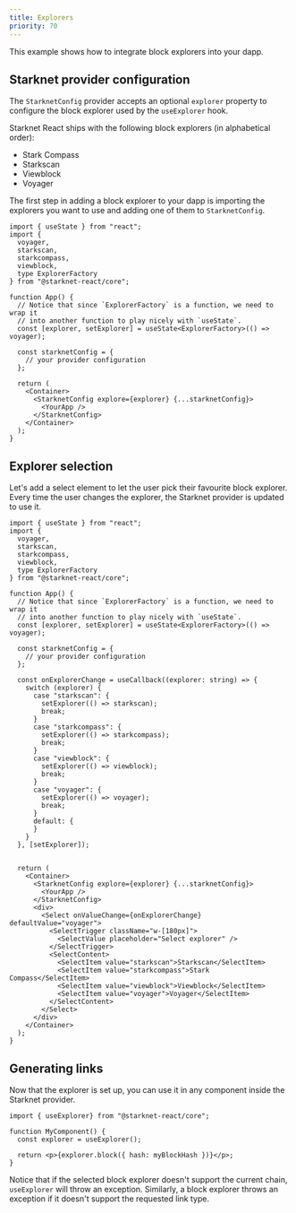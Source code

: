 ```yaml
---
title: Explorers
priority: 70
---
```


This example shows how to integrate block explorers into your dapp.

<DemoContainer>
    <ExplorersDemo />
</DemoContainer>

## Starknet provider configuration

The `StarknetConfig` provider accepts an optional `explorer` property to
configure the block explorer used by the `useExplorer` hook.

Starknet React ships with the following block explorers (in alphabetical order):

 - Stark Compass
 - Starkscan
 - Viewblock
 - Voyager

The first step in adding a block explorer to your dapp is importing the
explorers you want to use and adding one of them to `StarknetConfig`.

```tsx
import { useState } from "react";
import {
  voyager,
  starkscan,
  starkcompass,
  viewblock,
  type ExplorerFactory
} from "@starknet-react/core";

function App() {
  // Notice that since `ExplorerFactory` is a function, we need to wrap it
  // into another function to play nicely with `useState`.
  const [explorer, setExplorer] = useState<ExplorerFactory>(() => voyager);

  const starknetConfig = {
    // your provider configuration
  };

  return (
    <Container>
      <StarknetConfig explore={explorer} {...starknetConfig}>
        <YourApp />
      </StarknetConfig>
    </Container>
  );
}
```

## Explorer selection

Let's add a select element to let the user pick their favourite block explorer.
Every time the user changes the explorer, the Starknet provider is updated to
use it.

```tsx focus=19:40,48:60
import { useState } from "react";
import {
  voyager,
  starkscan,
  starkcompass,
  viewblock,
  type ExplorerFactory
} from "@starknet-react/core";

function App() {
  // Notice that since `ExplorerFactory` is a function, we need to wrap it
  // into another function to play nicely with `useState`.
  const [explorer, setExplorer] = useState<ExplorerFactory>(() => voyager);

  const starknetConfig = {
    // your provider configuration
  };

  const onExplorerChange = useCallback((explorer: string) => {
    switch (explorer) {
      case "starkscan": {
        setExplorer(() => starkscan);
        break;
      }
      case "starkcompass": {
        setExplorer(() => starkcompass);
        break;
      }
      case "viewblock": {
        setExplorer(() => viewblock);
        break;
      }
      case "voyager": {
        setExplorer(() => voyager);
        break;
      }
      default: {
      }
    }
  }, [setExplorer]);


  return (
    <Container>
      <StarknetConfig explore={explorer} {...starknetConfig}>
        <YourApp />
      </StarknetConfig>
      <div>
        <Select onValueChange={onExplorerChange} defaultValue="voyager">
          <SelectTrigger className="w-[180px]">
            <SelectValue placeholder="Select explorer" />
          </SelectTrigger>
          <SelectContent>
            <SelectItem value="starkscan">Starkscan</SelectItem>
            <SelectItem value="starkcompass">Stark Compass</SelectItem>
            <SelectItem value="viewblock">Viewblock</SelectItem>
            <SelectItem value="voyager">Voyager</SelectItem>
          </SelectContent>
        </Select>
      </div>
    </Container>
  );
}
```

## Generating links

Now that the explorer is set up, you can use it in any component inside the
Starknet provider.

```tsx
import { useExplorer} from "@starknet-react/core";

function MyComponent() {
  const explorer = useExplorer();

  return <p>{explorer.block({ hash: myBlockHash })}</p>;
}
```

Notice that if the selected block explorer doesn't support the current chain,
`useExplorer` will throw an exception. Similarly, a block explorer throws an
exception if it doesn't support the requested link type.
